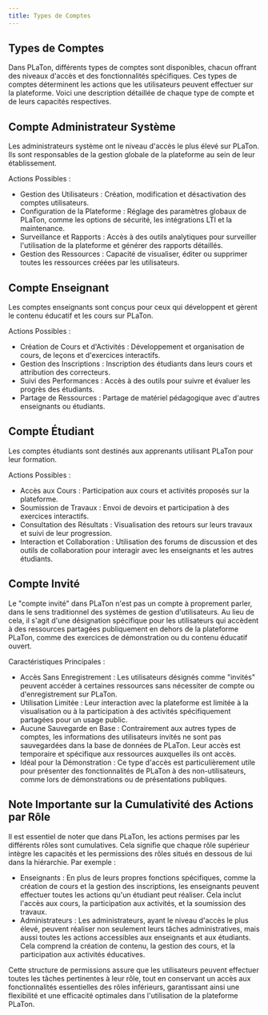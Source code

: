 ```yaml
---
title: Types de Comptes
---
```


## Types de Comptes

Dans PLaTon, différents types de comptes sont disponibles, chacun offrant des niveaux d'accès et des fonctionnalités spécifiques. Ces types de comptes déterminent les actions que les utilisateurs peuvent effectuer sur la plateforme. Voici une description détaillée de chaque type de compte et de leurs capacités respectives.

## Compte Administrateur Système

Les administrateurs système ont le niveau d'accès le plus élevé sur PLaTon. Ils sont responsables de la gestion globale de la plateforme au sein de leur établissement.

Actions Possibles :
- Gestion des Utilisateurs : Création, modification et désactivation des comptes utilisateurs.
- Configuration de la Plateforme : Réglage des paramètres globaux de PLaTon, comme les options de sécurité, les intégrations LTI et la maintenance.
- Surveillance et Rapports : Accès à des outils analytiques pour surveiller l'utilisation de la plateforme et générer des rapports détaillés.
- Gestion des Ressources : Capacité de visualiser, éditer ou supprimer toutes les ressources créées par les utilisateurs.

## Compte Enseignant

Les comptes enseignants sont conçus pour ceux qui développent et gèrent le contenu éducatif et les cours sur PLaTon.

Actions Possibles :

- Création de Cours et d'Activités : Développement et organisation de cours, de leçons et d'exercices interactifs.
- Gestion des Inscriptions : Inscription des étudiants dans leurs cours et attribution des correcteurs.
- Suivi des Performances : Accès à des outils pour suivre et évaluer les progrès des étudiants.
- Partage de Ressources : Partage de matériel pédagogique avec d'autres enseignants ou étudiants.

## Compte Étudiant

Les comptes étudiants sont destinés aux apprenants utilisant PLaTon pour leur formation.

Actions Possibles :

- Accès aux Cours : Participation aux cours et activités proposés sur la plateforme.
- Soumission de Travaux : Envoi de devoirs et participation à des exercices interactifs.
- Consultation des Résultats : Visualisation des retours sur leurs travaux et suivi de leur progression.
- Interaction et Collaboration : Utilisation des forums de discussion et des outils de collaboration pour interagir avec les enseignants et les autres étudiants.

## Compte Invité

Le "compte invité" dans PLaTon n'est pas un compte à proprement parler, dans le sens traditionnel des systèmes de gestion d'utilisateurs. Au lieu de cela, il s'agit d'une désignation spécifique pour les utilisateurs qui accèdent à des ressources partagées publiquement en dehors de la plateforme PLaTon, comme des exercices de démonstration ou du contenu éducatif ouvert.

Caractéristiques Principales :

- Accès Sans Enregistrement : Les utilisateurs désignés comme "invités" peuvent accéder à certaines ressources sans nécessiter de compte ou d'enregistrement sur PLaTon.
- Utilisation Limitée : Leur interaction avec la plateforme est limitée à la visualisation ou à la participation à des activités spécifiquement partagées pour un usage public.
- Aucune Sauvegarde en Base : Contrairement aux autres types de comptes, les informations des utilisateurs invités ne sont pas sauvegardées dans la base de données de PLaTon. Leur accès est temporaire et spécifique aux ressources auxquelles ils ont accès.
- Idéal pour la Démonstration : Ce type d'accès est particulièrement utile pour présenter des fonctionnalités de PLaTon à des non-utilisateurs, comme lors de démonstrations ou de présentations publiques.

## Note Importante sur la Cumulativité des Actions par Rôle

Il est essentiel de noter que dans PLaTon, les actions permises par les différents rôles sont cumulatives. Cela signifie que chaque rôle supérieur intègre les capacités et les permissions des rôles situés en dessous de lui dans la hiérarchie. Par exemple :

- Enseignants : En plus de leurs propres fonctions spécifiques, comme la création de cours et la gestion des inscriptions, les enseignants peuvent effectuer toutes les actions qu'un étudiant peut réaliser. Cela inclut l'accès aux cours, la participation aux activités, et la soumission des travaux.
- Administrateurs : Les administrateurs, ayant le niveau d'accès le plus élevé, peuvent réaliser non seulement leurs tâches administratives, mais aussi toutes les actions accessibles aux enseignants et aux étudiants. Cela comprend la création de contenu, la gestion des cours, et la participation aux activités éducatives.

Cette structure de permissions assure que les utilisateurs peuvent effectuer toutes les tâches pertinentes à leur rôle, tout en conservant un accès aux fonctionnalités essentielles des rôles inférieurs, garantissant ainsi une flexibilité et une efficacité optimales dans l'utilisation de la plateforme PLaTon.
